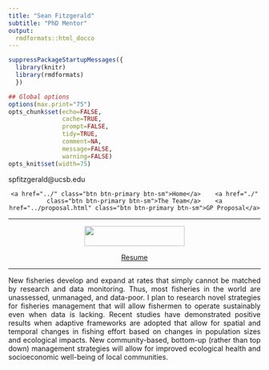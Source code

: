 ```yaml
---
title: "Sean Fitzgerald"
subtitle: "PhD Mentor"
output:
  rmdformats::html_docco
---
```


```r
suppressPackageStartupMessages({
  library(knitr)
  library(rmdformats)
  })

## Global options
options(max.print="75")
opts_chunk$set(echo=FALSE,
               cache=TRUE,
               prompt=FALSE,
               tidy=TRUE,
               comment=NA,
               message=FALSE,
               warning=FALSE)
opts_knit$set(width=75)
```

<STYLE TYPE="text/css">
<!--
BODY
  {
  text-align:justify;
  }
-->
</STYLE>

spfitzgerald@ucsb.edu

<center>
  <div id="contentBox" style="margin:10px auto; width:100%">
  
    <a href="../" class="btn btn-primary btn-sm">Home</a>    <a href="./" class="btn btn-primary btn-sm">The Team</a>    <a href="../proposal.html" class="btn btn-primary btn-sm">GP Proposal</a>
  
  </div>
</center>

___

<center>
<img src="figures/seanbren.png" width="200px" height="40px" />

<a href="./sean.pdf" class="btn btn-primary btn-sm">Resume</a>
</center>
____

<P>

New fisheries develop and expand at rates that simply cannot be matched by research and data monitoring. Thus, most fisheries in the world are unassessed, unmanaged, and data-poor. I plan to research novel strategies for fisheries management that will allow fishermen to operate sustainably even when data is lacking. Recent studies have demonstrated positive results when adaptive frameworks are adopted that allow for spatial and temporal changes in fishing effort based on changes in population sizes and ecological impacts. New community-based, bottom-up (rather than top down) management strategies will allow for improved ecological health and socioeconomic well-being of local communities.

</P>